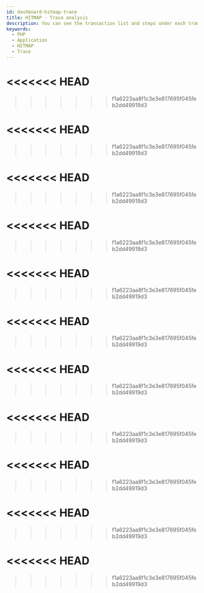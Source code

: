 ```yaml
---
id: dashboard-hitmap-trace
title: HITMAP - Trace analysis
description: You can see the transaction list and steps under each transaction at once by opening the trace analysis window through the Hitmap widget.
keywords:
  - PHP
  - Application
  - HITMAP
  - Trace
---
```


<<<<<<< HEAD
=======

>>>>>>> f1a6223aa8f1c3e3e817695f045feb2dd49919d3

<Dashboardhitmaptracedesc />

<<<<<<< HEAD
=======

>>>>>>> f1a6223aa8f1c3e3e817695f045feb2dd49919d3

<Dashboardhitmaptracebasicusage level={2} />


<Dashboardhitmaptraceanalysistx level={2} />


<Dashboardhitmaptracetableview />


<Dashboardhitmaptracerecordsummary />


<Dashboardhitmaptracerecordsummaryattribute />


<Dashboardhitmaptracetreeview />


<Dashboardhitmaptracemultitx />


<Dashboardhitmaptracemethod />


<Dashboardhitmaptracesql />

<<<<<<< HEAD
=======

>>>>>>> f1a6223aa8f1c3e3e817695f045feb2dd49919d3

<Dashboardhitmaptracehttpcall />

<<<<<<< HEAD
=======

>>>>>>> f1a6223aa8f1c3e3e817695f045feb2dd49919d3

<Dashboardhitmaptracetracsactionlog />

<<<<<<< HEAD
=======

>>>>>>> f1a6223aa8f1c3e3e817695f045feb2dd49919d3

<Dashboardhitmaptracetxlogkeyword />

<<<<<<< HEAD
=======

>>>>>>> f1a6223aa8f1c3e3e817695f045feb2dd49919d3

<Displayorhidetablecolumn level={4} />

<<<<<<< HEAD
=======

>>>>>>> f1a6223aa8f1c3e3e817695f045feb2dd49919d3

<Changeordertablecolumn level={4} />

<<<<<<< HEAD
=======

>>>>>>> f1a6223aa8f1c3e3e817695f045feb2dd49919d3

<Setdisplaytablecontents level={4} />

<<<<<<< HEAD
=======

>>>>>>> f1a6223aa8f1c3e3e817695f045feb2dd49919d3

<AddtionalTitle level={2} />

<<<<<<< HEAD
=======

>>>>>>> f1a6223aa8f1c3e3e817695f045feb2dd49919d3

<Searchhttpparameter />

<<<<<<< HEAD
=======

>>>>>>> f1a6223aa8f1c3e3e817695f045feb2dd49919d3

<Searchtransactionparmeter />


<Addfuncsettablecolumn />


<Addfuncdownloaddate />
